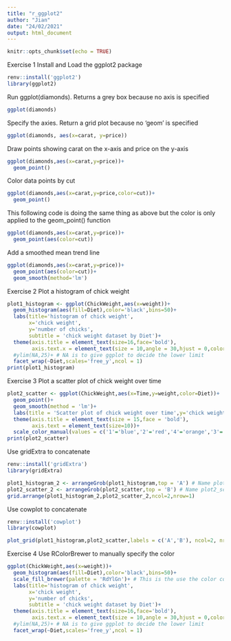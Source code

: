 ```yaml
---
title: "r_ggplot2"
author: "Jian"
date: "24/02/2021"
output: html_document
---
```


```r
knitr::opts_chunk$set(echo = TRUE)
```

Exercise 1
Install and Load the ggplot2 package
```r
renv::install('ggplot2')
library(ggplot2)
```

Run ggplot(diamonds). Returns a grey box because no axis is specified
```r
ggplot(diamonds)
```

Specify the axies. Return a grid plot because no 'geom' is specified
```r
ggplot(diamonds, aes(x=carat, y=price))
```

Draw points showing carat on the x-axis and price on the y-axis
```r
ggplot(diamonds,aes(x=carat,y=price))+
  geom_point()
```

Color data points by cut
```r
ggplot(diamonds,aes(x=carat,y=price,color=cut))+
  geom_point()
```
This following code is doing the same thing as above but the color is only applied to the geom_point() function
```r
ggplot(diamonds,aes(x=carat,y=price))+
  geom_point(aes(color=cut))
```


Add a smoothed mean trend line
```r
ggplot(diamonds,aes(x=carat,y=price))+
  geom_point(aes(color=cut))+
  geom_smooth(method='lm')
```


Exercise 2
Plot a histogram of chick weight
```r
plot1_histogram <- ggplot(ChickWeight,aes(x=weight))+
  geom_histogram(aes(fill=Diet),color='black',bins=50)+
  labs(title='histogram of chick weight',
       x='chick weight',
       y='number of chicks',
       subtitle = 'chick weight dataset by Diet')+
  theme(axis.title = element_text(size=16,face='bold'),
        axis.text.x = element_text(size = 10,angle = 30,hjust = 0,color = 'red'))+
  #ylim(NA,25)+ # NA is to give ggplot to decide the lower limit
  facet_wrap(~Diet,scales='free_y',ncol = 1)
print(plot1_histogram)
```

Exercise 3
Plot a scatter plot of chick weight over time
```r
plot2_scatter <- ggplot(ChickWeight,aes(x=Time,y=weight,color=Diet))+
  geom_point()+
  geom_smooth(method = 'lm')+
  labs(title = 'Scatter plot of chick weight over time',y='chick weight')+
  theme(axis.title = element_text(size = 15,face = 'bold'),
        axis.text = element_text(size=10))+
  scale_color_manual(values = c('1'='blue','2'='red','4'='orange','3'='green')) # Use scale_color_manual() to manually create the color
print(plot2_scatter)
```

Use gridExtra to concatenate
```r
renv::install('gridExtra')
library(gridExtra)
```

```r
plot1_histogram_2 <- arrangeGrob(plot1_histogram,top = 'A') # Name plot1_histogram as 'A' and assign to plot1_histogram_2
plot2_scatter_2 <- arrangeGrob(plot2_scatter,top = 'B') # Name plot2_scatter as 'B' and assign to plot1_scatter_2
grid.arrange(plot1_histogram_2,plot2_scatter_2,ncol=2,nrow=1)
```

Use cowplot to concatenate
```r
renv::install('cowplot')
library(cowplot)
```


```r
plot_grid(plot1_histogram,plot2_scatter,labels = c('A','B'), ncol=2, nrow=1)
```

Exercise 4
Use RColorBrewer to manually specify the color
```r
ggplot(ChickWeight,aes(x=weight))+
  geom_histogram(aes(fill=Diet),color='black',bins=50)+
  scale_fill_brewer(palette = 'RdYlGn')+ # This is the use the color code from the RColorBrwer
  labs(title='histogram of chick weight',
       x='chick weight',
       y='number of chicks',
       subtitle = 'chick weight dataset by Diet')+
  theme(axis.title = element_text(size=16,face='bold'),
        axis.text.x = element_text(size = 10,angle = 30,hjust = 0,color = 'red'))+
  #ylim(NA,25)+ # NA is to give ggplot to decide the lower limit
  facet_wrap(~Diet,scales='free_y',ncol = 1)
```

